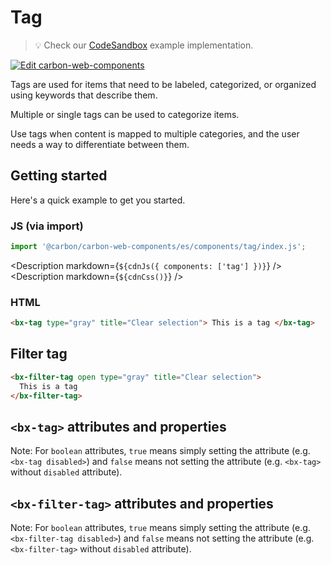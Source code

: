 
# Tag

> 💡 Check our
> [CodeSandbox](https://codesandbox.io/s/github/carbon-design-system/carbon-for-ibm-dotcom/tree/main/packages/carbon-web-components/examples/codesandbox/basic/components/tag)
> example implementation.

[![Edit carbon-web-components](https://codesandbox.io/static/img/play-codesandbox.svg)](https://codesandbox.io/s/github/carbon-design-system/carbon-for-ibm-dotcom/tree/main/packages/carbon-web-components/examples/codesandbox/basic/components/tag)

Tags are used for items that need to be labeled, categorized, or organized using
keywords that describe them.

Multiple or single tags can be used to categorize items.

Use tags when content is mapped to multiple categories, and the user needs a way
to differentiate between them.

## Getting started

Here's a quick example to get you started.

### JS (via import)

```javascript
import '@carbon/carbon-web-components/es/components/tag/index.js';
```

<Description markdown={`${cdnJs({ components: ['tag'] })}`} />
<Description markdown={`${cdnCss()}`} />

### HTML

```html
<bx-tag type="gray" title="Clear selection"> This is a tag </bx-tag>
```

## Filter tag

```html
<bx-filter-tag open type="gray" title="Clear selection">
  This is a tag
</bx-filter-tag>
```

## `<bx-tag>` attributes and properties

Note: For `boolean` attributes, `true` means simply setting the attribute (e.g.
`<bx-tag disabled>`) and `false` means not setting the attribute (e.g.
`<bx-tag>` without `disabled` attribute).

<Props of="bx-tag" />

## `<bx-filter-tag>` attributes and properties

Note: For `boolean` attributes, `true` means simply setting the attribute (e.g.
`<bx-filter-tag disabled>`) and `false` means not setting the attribute (e.g.
`<bx-filter-tag>` without `disabled` attribute).

<Props of="bx-filter-tag" />
